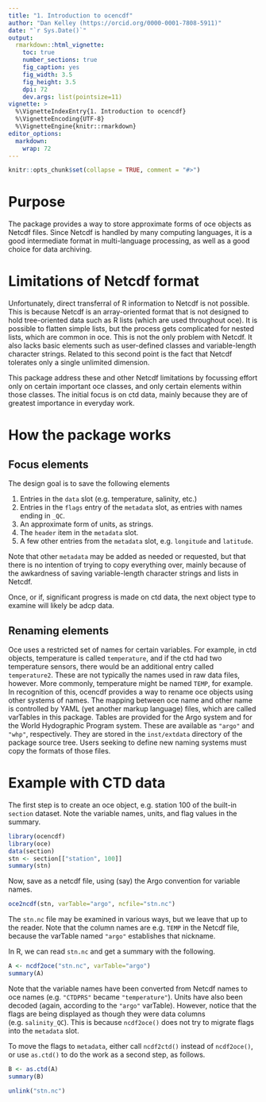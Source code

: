 ```yaml
---
title: "1. Introduction to ocencdf"
author: "Dan Kelley (https://orcid.org/0000-0001-7808-5911)"
date: "`r Sys.Date()`"
output:
  rmarkdown::html_vignette:
    toc: true
    number_sections: true
    fig_caption: yes
    fig_width: 3.5
    fig_height: 3.5
    dpi: 72
    dev.args: list(pointsize=11)
vignette: >
  %\VignetteIndexEntry{1. Introduction to ocencdf}
  %\VignetteEncoding{UTF-8}
  %\VignetteEngine{knitr::rmarkdown}
editor_options:
  markdown:
    wrap: 72
---
```


<!--
Building this vignette.

1. Edit vignettes/oce.Rmd in a plain-text editor.

2. In a unix shell at the level above ocencdf, type the following:

       R CMD build --compact-vignettes="qpdf" ocencdf
       R CMD install ocencdf_0.0-1.tar.gz

   where the version number may need adjustment in the second command.

3. To see the results, type the following in an R console:

      browseVignettes("ocencdf")
-->

```r
knitr::opts_chunk$set(collapse = TRUE, comment = "#>")
```

# Purpose

The package provides a way to store approximate forms of oce objects as Netcdf
files.  Since Netcdf is handled by many computing languages, it is a good
intermediate format in multi-language processing, as well as a good choice for
data archiving.

# Limitations of Netcdf format

Unfortunately, direct transferral of R information to Netcdf is not possible.
This is because Netcdf is an array-oriented format that is not designed to hold
tree-oriented data such as R lists (which are used throughout oce).  It is
possible to flatten simple lists, but the process gets complicated for nested
lists, which are common in oce.  This is not the only problem with Netcdf. It
also lacks basic elements such as user-defined classes and variable-length
character strings.  Related to this second point is the fact that Netcdf
tolerates only a single unlimited dimension.

This package address these and other Netcdf limitations by focussing effort only
on certain important oce classes, and only certain elements within those
classes.  The initial focus is on ctd data, mainly because they are of greatest
importance in everyday work.

# How the package works

## Focus elements

The design goal is to save the following elements

1. Entries in the `data` slot (e.g. temperature, salinity, etc.)
2. Entries in the `flags` entry of the `metadata` slot, as entries with names ending in `_QC`.
3. An approximate form of units, as strings.
4. The `header` item in the `metadata` slot.
5. A few other entries from the `metadata` slot, e.g. `longitude` and `latitude`.

Note that other `metadata` may be added as needed or requested, but that there
is no intention of trying to copy everything over, mainly because of the
awkardness of saving variable-length character strings and lists in Netcdf.

Once, or if, significant progress is made on ctd data, the next object type
to examine will likely be adcp data.

## Renaming elements

Oce uses a restricted set of names for certain variables.  For example, in ctd
objects, temperature is called `temperature`, and if the ctd had two temperature
sensors, there would be an additional entry called `temperature2`.  These are
not typically the names used in raw data files, however.  More commonly,
temperature might be named `TEMP`, for example.  In recognition of this, ocencdf
provides a way to rename oce objects using other systems of names.  The mapping
between oce name and other name is controlled by YAML (yet another markup
language) files, which are called varTables in this package. Tables are provided
for the Argo system and for the World Hydographic Program system. These are
available as `"argo"` and `"whp"`, respectively.  They are stored in the
`inst/extdata` directory of the package source tree. Users seeking to define new
naming systems must copy the formats of those files.

# Example with CTD data

The first step is to create an oce object, e.g. station 100 of the built-in
`section` dataset.  Note the variable names, units, and flag values in the
summary.

```r
library(ocencdf)
library(oce)
data(section)
stn <- section[["station", 100]]
summary(stn)
```

Now, save as a netcdf file, using (say) the Argo convention for variable names.

```r
oce2ncdf(stn, varTable="argo", ncfile="stn.nc")
```

The `stn.nc` file may be examined in various ways, but we leave that up to the
reader.  Note that the column names are e.g. `TEMP` in the Netcdf file,
because the varTable named `"argo"` establishes that nickname.

In R, we can read `stn.nc` and get a summary with the following.

```r
A <- ncdf2oce("stn.nc", varTable="argo")
summary(A)
```

Note that the variable names have been converted from Netcdf names to oce names
(e.g. `"CTDPRS"` became `"temperature"`).  Units have also been decoded (again,
according to the `"argo"` varTable).  However, notice that the flags are being
displayed as though they were data columns (e.g. `salinity_QC`).  This is
because `ncdf2oce()` does not try to migrate flags into the `metadata` slot.

To move the flags to `metadata`, either call `ncdf2ctd()` instead of `ncdf2oce()
`, or use `as.ctd()` to do the work as a second step, as follows.

```r
B <- as.ctd(A)
summary(B)
```

```r
unlink("stn.nc")
```

